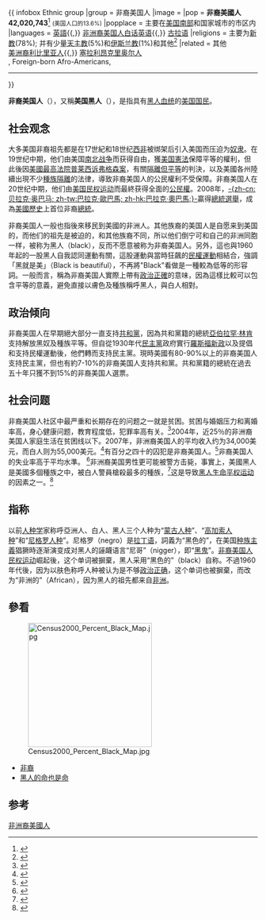 {{multiple issues|
{{citecheck|time=2013-03-03T03:27:34+00:00}}
{{refimprove|time=2013-03-03T03:27:34+00:00}}
{{Expand language|1=en|time=2021-10-04T08:58:52+00:00}}
{{POV|time=2021-10-04T08:58:52+00:00}}
}}
{{ infobox Ethnic group
|group     = 非裔美国人
|image     = {{image array
|image1    = Frederick Douglass (2).jpg|80x80px
|caption1 = [[弗雷德里克·道格拉斯|弗雷德里克·道格拉斯]]
|image2 = President Barack Obama.jpg|80x80px
|caption2 = [[贝拉克·奥巴马|-{zh-cn:贝拉克·奥巴马; zh-tw:巴拉克·歐巴馬; zh-hk:巴拉克·奧巴馬;}-]]
| image3 = Kamala Harris Vice Presidential Portrait.jpg|80x80px
| caption3 = [[賀錦麗|賀錦麗]]
| image4 = Rosaparks.jpg|80x80px
| caption4= [[罗莎·帕克斯|罗莎·帕克斯]]
|image5 = Williams S. WM16 (20) (28339693721).jpg|80x80px
| caption5 = [[塞雷娜·威廉姆斯|塞雷娜·威廉姆斯]]
| image6 = Martin Luther King Jr NYWTS.jpg|80x80px
| caption6 = [[马丁·路德·金|马丁·路德·金]]
| image7 = Beyonce cropped.jpg|80x80px
| caption7 = [[碧昂絲|碧昂絲]]
| image8=Malcolm X NYWTS 2a.jpg|80x80px
| caption8 = [[马尔科姆·X|马尔科姆·X]]
| image9 = Oprah closeup.jpg|80x80px
| caption9 = [[奥普拉·温弗里|奥普拉·温弗里]]
| image10 = Booker T Washington retouched flattened-crop.jpg|80x80px
| caption10 = [[布克·华盛顿|布克·华盛顿]]
| image11 = Jordan by Lipofsky 16577.jpg|80x80px
| caption11 = [[迈克尔·乔丹|迈克尔·乔丹]]
| image12 = Flickr Whitney Houston performing on GMA 2009 4.jpg|80x80px
| caption12 = [[惠特妮·休斯顿|惠特妮·休斯顿]]
| image13 = Will Smith by Gage Skidmore 2.jpg|80x80px
| caption13 = [[威爾·史密斯|威爾·史密斯]]
| image14 =Harriet Tubman cropped.jpg|80x80px
| caption14 = [[哈莉特·塔布曼|哈莉特·塔布曼]]
| image15 = Halle Berry by Gage Skidmore 2.jpg
| caption15 = [[荷莉·貝瑞|荷莉·貝瑞]]
| image16 = Meghan Markle - 2018 (cropped).jpg|80x80px
| caption16 = [[薩塞克斯公爵夫人梅根|薩塞克斯公爵夫人梅根]]
}}
|pop       = 
'''非裔美國人'''<br/>
'''42,020,743'''<ref>{{cite web |url=http://www.census.gov/prod/cen2010/briefs/c2010br-06.pdf |title=The Black Population: 2010 |last1=Rastogi |first1=Sonya |last2=Johnson |first2=Tallese D. |last3=Hoeffel |first3=Elizabeth M. |last4=Drewery, Jr. |first4=Malcolm P. |date=September 2011 |publisher=United States Census Bureau |page=3 |format=PDF |accessdate=2012-02-15 |archive-date=2017-03-12 |archive-url=https://web.archive.org/web/20170312143711/http://www.census.gov/prod/cen2010/briefs/c2010br-06.pdf |dead-url=no }}</ref>
<small>(美国人口的13.6%)</small>
|popplace = 主要在[[美国南部|美国南部]]和国家城市的市区内
|languages = [[美国英语|英語]]{{,}} [[非洲裔美国人白话英语|非洲裔美国人白话英语]]{{,}} [[古拉人种|古拉语]]
|religions = 主要为[[新教|新教]](78%); 并有少量[[天主教|天主教]](5%)和[[伊斯兰教|伊斯兰教]](1%)和其他<ref>{{Cite web |url=http://www.pewforum.org/A-Religious-Portrait-of-African-Americans.aspx |title=Pew Forum: A Religious Portrait of African-Americans |accessdate=2012-09-11 |archive-date=2012-04-25 |archive-url=https://web.archive.org/web/20120425171741/http://www.pewforum.org/A-Religious-Portrait-of-African-Americans.aspx |dead-url=no }}</ref>
|related   = 其他{{tsl|en|Afro-American peoples of the Americas|美国黑人列表}}<br />
[[美洲裔利比里亚人|美洲裔利比里亚人]]{{,}} [[塞拉利昂克里奥尔人|塞拉利昂克里奥尔人]]<br />
{{tsl|en|Black Nova Scotians|}}, Foreign-born Afro-Americans, {{tsl|en|Afro-Latin American|}}
<hr />
}}

'''非裔美国人'''（{{lang-en|African Americans / Afro-Americans}}），又稱'''美国黑人'''（{{lang-en|Black Americans}}），是指具有[[尼格罗人种|黑人血统]]的[[美国人|美国国民]]。

{{multiple image
| align = right
| header =
| footer = 右圖為非裔美国人常使用的非正式版[[美国国旗|美国国旗]]
| image1 = AmericaAfrica.svg
| width1 = 135
| alt1 = 
| caption1 = 
| image2 = African America Flag.svg
| width2 = 135
| alt2 = 
| caption2 = 
}}

== 社会观念 ==
大多美国非裔祖先都是在17世紀和18世纪[[西非|西非]]被绑架后引入美国而压迫为[[奴隶|奴隶]]。在19世纪中期，他们由美国[[南北战争|南北战争]]而获得自由，獲[[美国憲法|美国憲法]]保障平等的權利，但此後因[[美國最高法院|美國最高法院]][[普莱西诉弗格森案|普莱西诉弗格森案]]，有關[[隔離但平等|隔離但平等]]的判決，以及美國各州陸續出現不少[[種族隔離|種族隔離]]的法律，導致非裔美国人的公民權利不受保障。非裔美国人在20世纪中期，他们由[[非裔美國人民權運動|美国民权运动]]而最終获得全面的[[公民權|公民權]]。2008年，[[贝拉克·奥巴马|-{zh-cn:贝拉克·奥巴马; zh-tw:巴拉克·歐巴馬; zh-hk:巴拉克·奧巴馬;}-]]贏得[[2008年美國總統選舉|總統選舉]]，成為[[美國歷史|美國歷史]]上首位非裔[[美国总统|總統]]。

非裔美国人一般也指後來移民到美國的非洲人。其他族裔的美国人是自愿来到美国的，而他们的祖先是被迫的，和其他族裔不同，所以他们倒宁可和自己的非洲同胞一样，被称为黑人（black），反而不愿意被称为非裔美国人。另外，這也與1960年起的一股黑人自我認同運動有關，這股運動與當時狂飆的[[民權運動|民權運動]]相結合，強調「黑就是美」（Black is beautiful），不再將"Black"看做是一種較為低等的形容詞。一般而言，稱為非裔美国人實際上帶有[[政治正確|政治正確]]的意味，因為這樣比較可以包含平等的意義，避免直接以膚色及種族稱呼黑人，與白人相對。

== 政治倾向 ==
非裔美国人在早期絕大部分一直支持[[共和黨_(美國)|共和黨]]，因為共和黨籍的總統[[亞伯拉罕·林肯|亞伯拉罕·林肯]]支持解放黑奴及種族平等。但自從1930年代[[民主党_(美国)|民主黨]]政府實行[[羅斯福新政|羅斯福新政]]以及提倡和支持民權運動後，他們轉而支持民主黨。現時美國有80-90%以上的非裔美国人支持民主黨，但也有約7-10%的非裔美国人支持共和黨。共和黨籍的總統在過去五十年只獲不到15%的非裔美国人選票。

== 社会问题 ==

非裔美国人社区中最严重和长期存在的问题之一就是贫困。贫困与婚姻压力和离婚率高，身心健康问题，教育程度低，犯罪率高有关。<ref name="CharacOfFam">{{cite web|url=http://ssw.unc.edu/RTI/presentation/PDFs/aa_families.pdf|title=Characteristics of African American Families|author=Oscar Barbarin|publisher=University of North Carolina|accessdate=2006-09-23|format=PDF|archiveurl=https://web.archive.org/web/20060920225226/http://ssw.unc.edu/RTI/presentation/PDFs/aa_families.pdf|archivedate=2006-09-20|deadurl=yes}}</ref>2004年，近25％的非洲裔美国人家庭生活在贫困线以下。2007年，非洲裔美国人的平均收入约为34,000美元，而白人则为55,000美元。<ref>{{cite web|url=http://www.omhrc.gov/templates/browse.aspx?lvl=2&lvlID=51|title=OMHRC.gov|publisher=OMHRC.gov|date=2009-10-21|accessdate=2011-01-20|deadurl=yes|archiveurl=https://web.archive.org/web/20090813055043/http://omhrc.gov/templates/browse.aspx?lvl=2&lvlID=51|archivedate=2009年8月13日}}</ref>有百分之四十的囚犯是非裔美国人。<ref>{{cite web|url=http://news.stanford.edu/news/2014/august/prison-black-laws-080614.html|title=Stanford research suggests support for incarceration mirrors whites' perception of black prison population|first=Shara|last=Tonn|date=2014-08-06|work=Stanford Report|publisher=Stanford University|access-date=July 3, 2016|archive-date=2021-05-22|archive-url=https://web.archive.org/web/20210522184859/https://news.stanford.edu/news/2014/august/prison-black-laws-080614.html|dead-url=no}}</ref>非裔美国人的失业率高于平均水準。 <ref>{{cite web|url=https://www.theatlantic.com/business/archive/2015/12/black-white-unemployment-gap/421497/|title=Education Gaps Don't Fully Explain Why Black Unemployment Is So High|first=Gillian B.|last=White|date=2015-12-21|work=[[The_Atlantic|The Atlantic]]|access-date=July 3, 2016|archive-date=2021-05-22|archive-url=https://web.archive.org/web/20210522182744/https://www.theatlantic.com/business/archive/2015/12/black-white-unemployment-gap/421497/|dead-url=no}}</ref>非洲裔美国男性更可能被警方击毙，事實上，美國黑人是美國多個種族之中，被白人警員槍殺最多的種族，<ref>{{cite web|url=https://www.theguardian.com/us-news/2015/dec/31/the-counted-police-killings-2015-young-black-men|title=Young black men killed by US police at highest rate in year of 1,134 deaths|first1=Jon|last1=Swaine|first2=Oliver|last2=Laughland|first3=Jamiles|last3=Lartey|first4=Ciara|last4=McCarthy|date=2015-12-31|publisher=|accessdate=2016-07-18|archive-date=2021-05-22|archive-url=https://web.archive.org/web/20210522183822/https://www.theguardian.com/us-news/2015/dec/31/the-counted-police-killings-2015-young-black-men|dead-url=no}}</ref>这是导致[[非裔美国人民权运动|黑人生命平权运动]]的因素之一。<ref>{{cite web|url=http://www.cnn.com/2015/12/28/us/black-lives-matter-evolution/index.html|title=The rise of Black Lives Matter|first=Sara Sidner and Mallory Simon|last=CNN|publisher=|accessdate=2016-07-18|archive-date=2021-05-22|archive-url=https://web.archive.org/web/20210522182803/https://www.cnn.com/2015/12/28/us/black-lives-matter-evolution/index.html|dead-url=no}}</ref>

== 指称 ==
以前[[人种学|人种学]]家称呼亞洲人、白人、黑人三个人种为“[[蒙古人种|蒙古人种]]”、“[[高加索人种|高加索人种]]”和“[[尼格罗人种|尼格罗人种]]”。尼格罗（negro）是[[拉丁语|拉丁语]]，詞義为“黑色的”，在美国[[种族主義|种族主義]]猖獗時逐渐演变成对黑人的誣衊语言“尼哥”（nigger），即“[[黑鬼|黑鬼]]”。[[非裔美国人民权运动|非裔美国人民权运动]]崛起後，这个单词被摒棄，黑人采用“黑色的”（black）自称。不過1960年代後，因为以肤色称呼人种被认为是不够[[政治正确|政治正确]]，这个单词也被摒棄，而改为“非洲的”（African），因为黑人的祖先都来自[[非洲|非洲]]。

== 參看 ==
[[File:Census2000_Percent_Black_Map.jpg|250px]]
* [[非裔|非裔]]
* [[黑人的命也是命|黑人的命也是命]]

==参考==
<references/>

[[Category:非洲裔美國人|]]